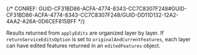 

{/* CONREF: GUID-CF31BD86-ACFA-4774-8343-CC7C8307F248#GUID-CF31BD86-ACFA-4774-8343-CC7C8307F248/GUID-DD11D132-12A2-4AA2-A26A-0D6CEF815BFF  */}

Results returned from `applyEdits` are organized layer by layer. If `returnServiceEditsOption` is set to `originalAndCurrentFeatures`, each layer can have edited features returned in an `editedFeatures` object.
